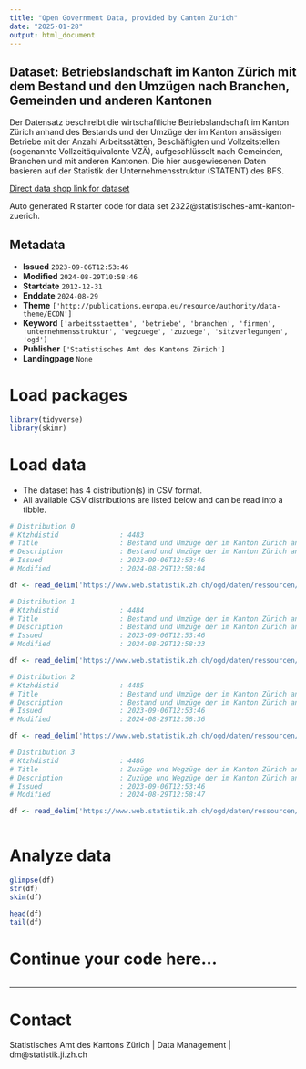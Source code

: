 ```yaml
---
title: "Open Government Data, provided by Canton Zurich"
date: "2025-01-28"
output: html_document
---
```


## Dataset: Betriebslandschaft im Kanton Zürich mit dem Bestand und den Umzügen nach Branchen, Gemeinden und anderen Kantonen

Der Datensatz beschreibt die wirtschaftliche Betriebslandschaft im Kanton Zürich anhand des Bestands und der Umzüge der im Kanton ansässigen Betriebe mit der Anzahl Arbeitsstätten, Beschäftigten und Vollzeitstellen (sogenannte Vollzeitäquivalente VZÄ), aufgeschlüsselt nach Gemeinden, Branchen und mit anderen Kantonen. Die hier ausgewiesenen Daten basieren auf der Statistik der Unternehmensstruktur (STATENT) des BFS.

[Direct data shop link for dataset](https://www.zh.ch/de/politik-staat/statistik-daten/datenkatalog.html#/datasets/2322@statistisches-amt-kanton-zuerich)

Auto generated R starter code for data set 2322@statistisches-amt-kanton-zuerich.

## Metadata

- **Issued** `2023-09-06T12:53:46`
- **Modified** `2024-08-29T10:58:46`
- **Startdate** `2012-12-31`
- **Enddate** `2024-08-29`
- **Theme** `['http://publications.europa.eu/resource/authority/data-theme/ECON']`
- **Keyword** `['arbeitsstaetten', 'betriebe', 'branchen', 'firmen', 'unternehmensstruktur', 'wegzuege', 'zuzuege', 'sitzverlegungen', 'ogd']`
- **Publisher** `['Statistisches Amt des Kantons Zürich']`
- **Landingpage** `None`


# Load packages

```r

library(tidyverse)
library(skimr)

```

# Load data

-   The dataset has 4 distribution(s) in CSV format.
-   All available CSV distributions are listed below and can be read into a tibble.

```r

# Distribution 0
# Ktzhdistid               : 4483
# Title                    : Bestand und Umzüge der im Kanton Zürich ansässigen Betriebe im Total
# Description              : Bestand und Umzüge der im Kanton Zürich ansässigen Betriebe als Anzahl Arbeitsstätten, Beschäftigte und Vollzeitstellen (sogenannte Vollzeitäquivalente VZÄ). Daten, die aus Datenschutzgründen nicht ausgewiesen werden können, sind mit NA gekennzeichnet. Eine Arbeitsstätte entspricht einem Unternehmen (Einzelunternehmen) oder einem Teil eines Unternehmens (Werkstatt, Fabrik usw.), das sich an einem bestimmten Ort befindet. Die hier ausgewiesenen Daten basieren auf der Statistik der Unternehmensstruktur (STATENT) des BFS.
# Issued                   : 2023-09-06T12:53:46
# Modified                 : 2024-08-29T12:58:04

df <- read_delim('https://www.web.statistik.zh.ch/ogd/daten/ressourcen/KTZH_00002322_00004483.csv')

# Distribution 1
# Ktzhdistid               : 4484
# Title                    : Bestand und Umzüge der im Kanton Zürich ansässigen Betriebe nach Gemeinden
# Description              : Bestand und Umzüge der im Kanton Zürich ansässigen Betriebe, aufgeschlüsselt nach Gemeinden als Anzahl Arbeitsstätten, Beschäftigte und Vollzeitstellen (sogenannte Vollzeitäquivalente VZÄ). Daten, die aus Datenschutzgründen nicht ausgewiesen werden können, sind mit NA gekennzeichnet. Eine Arbeitsstätte entspricht einem Unternehmen (Einzelunternehmen) oder einem Teil eines Unternehmens (Werkstatt, Fabrik usw.), das sich an einem bestimmten Ort befindet. Die hier ausgewiesenen Daten basieren auf der Statistik der Unternehmensstruktur (STATENT) des BFS.
# Issued                   : 2023-09-06T12:53:46
# Modified                 : 2024-08-29T12:58:23

df <- read_delim('https://www.web.statistik.zh.ch/ogd/daten/ressourcen/KTZH_00002322_00004484.csv')

# Distribution 2
# Ktzhdistid               : 4485
# Title                    : Bestand und Umzüge der im Kanton Zürich ansässigen Betriebe nach Branchen
# Description              : Bestand und Umzüge der im Kanton Zürich ansässigen Betriebe, aufgeschlüsselt nach Branchen als Anzahl Arbeitsstätten, Beschäftigte und Vollzeitstellen (sogenannte Vollzeitäquivalente VZÄ). Die Branchen sind mit der Allgemeinen Systematik der Wirtschaftszweige auf der Ebene "Abschnitte"  (NOGA08, Grossbuchstaben) codiert. Daten, die aus Datenschutzgründen nicht ausgewiesen werden können, sind mit NA gekennzeichnet. Eine Arbeitsstätte entspricht einem Unternehmen (Einzelunternehmen) oder einem Teil eines Unternehmens (Werkstatt, Fabrik usw.), das sich an einem bestimmten Ort befindet. Die hier ausgewiesenen Daten basieren auf der Statistik der Unternehmensstruktur (STATENT) des BFS.
# Issued                   : 2023-09-06T12:53:46
# Modified                 : 2024-08-29T12:58:36

df <- read_delim('https://www.web.statistik.zh.ch/ogd/daten/ressourcen/KTZH_00002322_00004485.csv')

# Distribution 3
# Ktzhdistid               : 4486
# Title                    : Zuzüge und Wegzüge der im Kanton Zürich ansässigen Betriebe nach Kantonen
# Description              : Zuzüge und Wegzüge der im Kanton Zürich ansässigen Betriebe, aufgeschlüsselt nach Kantonen als Anzahl Arbeitsstätten, Beschäftigte und Vollzeitstellen (sogenannte Vollzeitäquivalente VZÄ). Daten, die aus Datenschutzgründen nicht ausgewiesen werden können, sind mit NA gekennzeichnet. Eine Arbeitsstätte entspricht einem Unternehmen (Einzelunternehmen) oder einem Teil eines Unternehmens (Werkstatt, Fabrik usw.), das sich an einem bestimmten Ort befindet. Die hier ausgewiesenen Daten basieren auf der Statistik der Unternehmensstruktur (STATENT) des BFS.
# Issued                   : 2023-09-06T12:53:46
# Modified                 : 2024-08-29T12:58:47

df <- read_delim('https://www.web.statistik.zh.ch/ogd/daten/ressourcen/KTZH_00002322_00004486.csv')



```

# Analyze data

```r

glimpse(df)
str(df)
skim(df)

head(df)
tail(df)

```

# Continue your code here...

```r

```

------------------------------------------------------------------------

# Contact

Statistisches Amt des Kantons Zürich | Data Management | dm@statistik.ji.zh.ch
